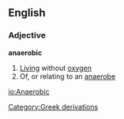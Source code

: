 ==English==
===Adjective===
{{wikipedia}}
'''anaerobic'''
#[[Living]] without [[oxygen]]
#Of, or relating to an [[anaerobe]]
[[Category:Greek derivations]]

[[io:Anaerobic]]